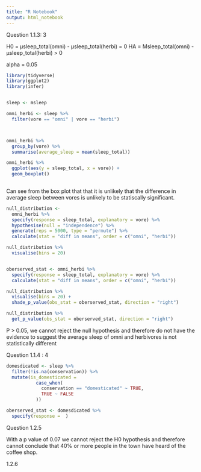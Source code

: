 ```yaml
---
title: "R Notebook"
output: html_notebook
---
```

Question 1.1.3: 3

H0 = µsleep_total(omni) - µsleep_total(herbi) = 0 
HA = Msleep_total(omni) - µsleep_total(herbi) > 0 

alpha = 0.05

```r
library(tidyverse)
library(ggplot2)
library(infer)


sleep <- msleep

omni_herbi <- sleep %>% 
  filter(vore == "omni" | vore == "herbi")



omni_herbi %>% 
  group_by(vore) %>% 
  summarise(average_sleep = mean(sleep_total))

omni_herbi %>% 
  ggplot(aes(y = sleep_total, x = vore)) +
  geom_boxplot()
  
```
Can see from the box plot that that it is unlikely that the difference in average sleep between vores is unlikely to be statiscally significant.

```r
null_distribution <- 
  omni_herbi %>% 
  specify(response = sleep_total, explanatory = vore) %>% 
  hypothesise(null = "independence") %>% 
  generate(reps = 5000, type = "permute") %>% 
  calculate(stat = "diff in means", order = c("omni", "herbi"))

null_distribution %>% 
  visualise(bins = 20)


oberserved_stat <- omni_herbi %>% 
  specify(response = sleep_total, explanatory = vore) %>% 
  calculate(stat = "diff in means", order = c("omni", "herbi"))

null_distribution %>% 
  visualise(bins = 20) +
  shade_p_value(obs_stat = oberserved_stat, direction = "right")

null_distribution %>% 
  get_p_value(obs_stat = oberserved_stat, direction = "right")


```
P > 0.05, we cannot reject the null hypothesis and therefore do not have the evidence to suggest the average sleep of omni and herbivores is not statistically different

Question 1.1.4 : 4
```r
domesdicated <- sleep %>%
  filter(!is.na(conservation)) %>% 
  mutate(is_domesticated = 
           case_when(
             conservation == "domesticated" ~ TRUE,
             TRUE ~ FALSE
           ))

oberserved_stat <- domesdicated %>% 
  specify(response =  )
```


























Question 1.2.5

With a p value of 0.07 we cannot reject the H0 hypothesis and therefore cannot conclude that 40% or more people in the town have heard of the coffee shop.

1.2.6



